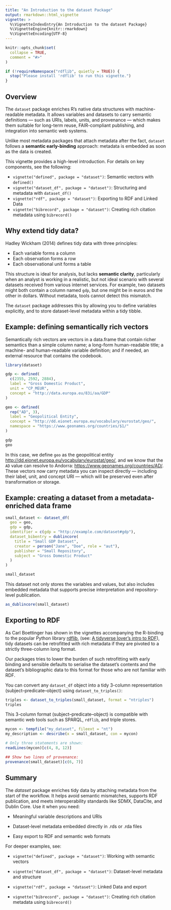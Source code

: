```yaml
---
title: "An Introduction to the dataset Package"
output: rmarkdown::html_vignette
vignette: >
  %\VignetteIndexEntry{An Introduction to the dataset Package}
  %\VignetteEngine{knitr::rmarkdown}
  %\VignetteEncoding{UTF-8}
---
```


```r
knitr::opts_chunk$set(
  collapse = TRUE,
  comment = "#>"
)

if (!requireNamespace("rdflib", quietly = TRUE)) {
  stop("Please install 'rdflib' to run this vignette.")
}
```

## Overview

The `dataset` package enriches R’s native data structures with machine-readable metadata. It allows variables and datasets to carry semantic definitions — such as URIs, labels, units, and provenance — which makes them suitable for long-term reuse, FAIR-compliant publishing, and integration into semantic web systems.

Unlike most metadata packages that attach metadata after the fact, `dataset` follows a **semantic early-binding** approach: metadata is embedded as soon as the data is created.

This vignette provides a high-level introduction. For details on key components, see the following: 

- `vignette("defined", package = "dataset")`: Semantic vectors with `defined()` 
- `vignette("dataset_df", package = "dataset")`: Structuring and metadata with `dataset_df()` 
- `vignette("rdf", package = "dataset")`: Exporting to RDF and Linked Data 
- `vignette("bibrecord", package = "dataset")`: Creating rich citation metadata using `bibrecord()`

## Why extend tidy data?

Hadley Wickham (2014) defines tidy data with three principles:

-   Each variable forms a column\
-   Each observation forms a row\
-   Each observational unit forms a table

This structure is ideal for analysis, but lacks **semantic clarity**, particularly when an analyst is working in a realistic, but not ideal scenario with several datasets received from various internet services. For example, two datasets might both contain a column named `gdp`, but one might be in euros and the other in dollars. Without metadata, tools cannot detect this mismatch.

The `dataset` package addresses this by allowing you to define variables explicitly, and to store dataset-level metadata within a tidy tibble.

## Example: defining semantically rich vectors

Semantically rich vectors are vectors in a data.frame that contain richer semantics than a simple column name; a long-form human-readable title; a machine- and human-readable variable definition; and if needed, an external resource that contains the codebook.

```r
library(dataset)

gdp <- defined(
  c(2355, 2592, 2884),
  label = "Gross Domestic Product",
  unit = "CP_MEUR",
  concept = "http://data.europa.eu/83i/aa/GDP"
)

geo <- defined(
  rep("AD", 3),
  label = "Geopolitical Entity",
  concept = "http://dd.eionet.europa.eu/vocabulary/eurostat/geo/",
  namespace = "https://www.geonames.org/countries/$1/"
)

gdp
geo
```

In this case, we define `geo` as the geopolitical entity <http://dd.eionet.europa.eu/vocabulary/eurostat/geo/>, and we know that the `AD` value can resolve to Andorra: <https://www.geonames.org/countries/AD/>. These vectors now carry metadata you can inspect directly — including their label, unit, and concept URI — which will be preserved even after transformation or storage.

## Example: creating a dataset from a metadata-enriched data frame

```r
small_dataset <- dataset_df(
  geo = geo,
  gdp = gdp,
  identifier = c(gdp = "http://example.com/dataset#gdp"),
  dataset_bibentry = dublincore(
    title = "Small GDP Dataset",
    creator = person("Jane", "Doe", role = "aut"),
    publisher = "Small Repository",
    subject = "Gross Domestic Product"
  )
)

small_dataset
```

This dataset not only stores the variables and values, but also includes embedded metadata that supports precise interpretation and repository-level publication.

```r
as_dublincore(small_dataset)
```

## Exporting to RDF

As Carl Boettinger has shown in the vignettes accompanying the R-binding to the popular Python library [rdflib](https://CRAN.R-project.org/package=rdflib), (see: [A tidyverse lover's intro to RDF](https://docs.ropensci.org/rdflib/articles/rdf_intro.html)), tidy datasets can be retrofitted with rich metadata if they are pivoted to a strictly three-column long format.

Our packages tries to lower the burden of such retrofitting with early binding and sensible defaults to serialise the dataset's contents and the dataset's bibliographic data to this format for those who are not familiar with RDF.

You can convert any `dataset_df` object into a tidy 3-column representation (subject–predicate–object) using `dataset_to_triples()`:

```r
triples <- dataset_to_triples(small_dataset, format = "ntriples")
triples
```

This 3-column format (subject–predicate–object) is compatible with semantic web tools such as SPARQL, `rdflib`, and triple stores.

```r
mycon <- tempfile("my_dataset", fileext = "nt")
my_description <- describe(x = small_dataset, con = mycon)

# Only three statements are shown:
readLines(mycon)[c(4, 8, 12)]
```

```r
## Show two lines of provenance:
provenance(small_dataset)[c(6, 7)]
```

## Summary

The *dataset* package enriches tidy data by attaching metadata from the start of the workflow. It helps avoid semantic mismatches, supports RDF publication, and meets interoperability standards like SDMX, DataCite, and Dublin Core. Use it when you need:

-   Meaningful variable descriptions and URIs

-   Dataset-level metadata embedded directly in .rds or .rda files

-   Easy export to RDF and semantic web formats

For deeper examples, see:

-   `vignette("defined", package = "dataset")`: Working with semantic vectors

-   `vignette("dataset_df", package = "dataset")`: Dataset-level metadata and structure

-   `vignette("rdf", package = "dataset")`: Linked Data and export

-   `vignette("bibrecord", package = "dataset")`: Creating rich citation metadata using `bibrecord()`
